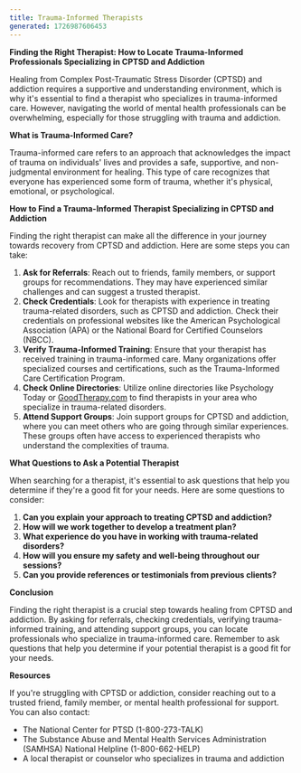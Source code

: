 ```yaml
---
title: Trauma-Informed Therapists
generated: 1726987606453
---
```


**Finding the Right Therapist: How to Locate Trauma-Informed Professionals Specializing in CPTSD and Addiction**

Healing from Complex Post-Traumatic Stress Disorder (CPTSD) and addiction requires a supportive and understanding environment, which is why it's essential to find a therapist who specializes in trauma-informed care. However, navigating the world of mental health professionals can be overwhelming, especially for those struggling with trauma and addiction.

**What is Trauma-Informed Care?**

Trauma-informed care refers to an approach that acknowledges the impact of trauma on individuals' lives and provides a safe, supportive, and non-judgmental environment for healing. This type of care recognizes that everyone has experienced some form of trauma, whether it's physical, emotional, or psychological.

**How to Find a Trauma-Informed Therapist Specializing in CPTSD and Addiction**

Finding the right therapist can make all the difference in your journey towards recovery from CPTSD and addiction. Here are some steps you can take:

1. **Ask for Referrals**: Reach out to friends, family members, or support groups for recommendations. They may have experienced similar challenges and can suggest a trusted therapist.
2. **Check Credentials**: Look for therapists with experience in treating trauma-related disorders, such as CPTSD and addiction. Check their credentials on professional websites like the American Psychological Association (APA) or the National Board for Certified Counselors (NBCC).
3. **Verify Trauma-Informed Training**: Ensure that your therapist has received training in trauma-informed care. Many organizations offer specialized courses and certifications, such as the Trauma-Informed Care Certification Program.
4. **Check Online Directories**: Utilize online directories like Psychology Today or [GoodTherapy.com](http://goodtherapy.com/) to find therapists in your area who specialize in trauma-related disorders.
5. **Attend Support Groups**: Join support groups for CPTSD and addiction, where you can meet others who are going through similar experiences. These groups often have access to experienced therapists who understand the complexities of trauma.

**What Questions to Ask a Potential Therapist**

When searching for a therapist, it's essential to ask questions that help you determine if they're a good fit for your needs. Here are some questions to consider:

1. **Can you explain your approach to treating CPTSD and addiction?**
2. **How will we work together to develop a treatment plan?**
3. **What experience do you have in working with trauma-related disorders?**
4. **How will you ensure my safety and well-being throughout our sessions?**
5. **Can you provide references or testimonials from previous clients?**

**Conclusion**

Finding the right therapist is a crucial step towards healing from CPTSD and addiction. By asking for referrals, checking credentials, verifying trauma-informed training, and attending support groups, you can locate professionals who specialize in trauma-informed care. Remember to ask questions that help you determine if your potential therapist is a good fit for your needs.

**Resources**

If you're struggling with CPTSD or addiction, consider reaching out to a trusted friend, family member, or mental health professional for support. You can also contact:

- The National Center for PTSD (1-800-273-TALK)
- The Substance Abuse and Mental Health Services Administration (SAMHSA) National Helpline (1-800-662-HELP)
- A local therapist or counselor who specializes in trauma and addiction
